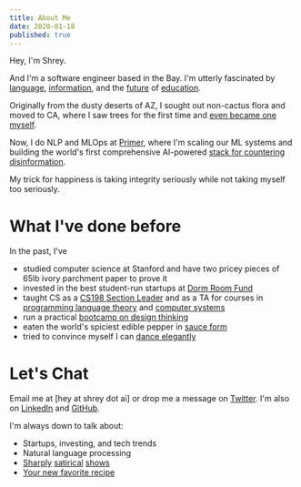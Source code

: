 ```yaml
---
title: About Me
date: 2020-01-18
published: true
---
```


<HeroH1>Hey, I'm Shrey.</HeroH1>

And I'm a software engineer based in the Bay. I'm utterly fascinated by [language](https://xkcd.com/1576/), [information](https://www.wired.co.uk/article/fix-disinformation-facts), and the [future](https://www.cmu.edu/news/stories/archives/2020/may/intelligent-tutors.html) of [education](https://www.brookings.edu/research/beyond-reopening-schools-how-education-can-emerge-stronger-than-before-covid-19/).

Originally from the dusty deserts of AZ, I sought out non-cactus flora and moved to CA, where I saw trees for the first time and [even became one myself](https://www.quora.com/What-do-Stanford-students-call-themselves).

Now, I do NLP and MLOps at [Primer](https://primer.ai/), where I'm scaling our ML systems and building the world's first comprehensive AI-powered [stack for countering disinformation](https://primer.ai/blog/developing-the-first-ai-platform-to-detect-and-assess-disinformation/).

My trick for happiness is taking integrity seriously while not taking myself too seriously.

# What I've done before

In the past, I've

- studied computer science at Stanford and have two pricey pieces of 65lb ivory parchment paper to prove it
- invested in the best student-run startups at [Dorm Room Fund](https://www.dormroomfund.com/)
- taught CS as a [CS198 Section Leader](https://cs198.stanford.edu/cs198/) and as a TA for courses in [programming language theory](https://cs242.stanford.edu/f19/) and [computer systems](https://web.stanford.edu/class/archive/cs/cs110/cs110.1204/)
- run a practical [bootcamp on design thinking](https://ases.stanford.edu/)
- eaten the world's spiciest edible pepper in [sauce form](https://pepperpalace.com/products/the-end-hot-sauce)
- tried to convince myself I can [dance elegantly](https://youtu.be/7PS0ORAhMPU?t=453)

# Let's Chat

Email me at [hey at shrey dot ai] or drop me a message on [Twitter](https://twitter.com/slim_shreydy). I'm also on [LinkedIn](https://www.linkedin.com/in/shreyg19/) and [GitHub](https://github.com/slimshreydy).

I'm always down to talk about:

- Startups, investing, and tech trends
- Natural language processing
- [Sharply](https://www.hbo.com/succession) [satirical](https://www.hbo.com/veep) [shows](https://www.hbo.com/silicon-valley)
- [Your new favorite recipe](https://www.instagram.com/shreycooks/)
